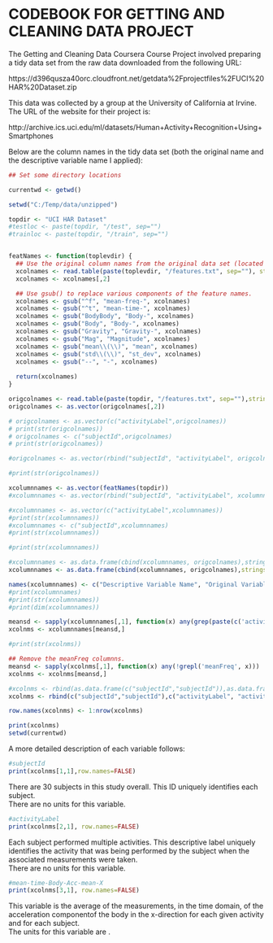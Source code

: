 CODEBOOK FOR GETTING AND CLEANING DATA PROJECT
========================================================

The Getting and Cleaning Data Coursera Course Project involved preparing a tidy data set from the raw data downloaded from the following URL:

https://d396qusza40orc.cloudfront.net/getdata%2Fprojectfiles%2FUCI%20HAR%20Dataset.zip

This data was collected by a group at the University of California at Irvine.  The URL of the website for their project is:

http://archive.ics.uci.edu/ml/datasets/Human+Activity+Recognition+Using+Smartphones


Below are the column names in the tidy data set (both the original name and the descriptive variable name I applied):

```r
## Set some directory locations

currentwd <- getwd()

setwd("C:/Temp/data/unzipped")

topdir <- "UCI HAR Dataset"
#testloc <- paste(topdir, "/test", sep="")
#trainloc <- paste(topdir, "/train", sep="")


featNames <- function(toplevdir) {
  ## Use the original column names from the original data set (located in the "features" file.
  xcolnames <- read.table(paste(toplevdir, "/features.txt", sep=""), stringsAsFactors=FALSE)
  xcolnames <- xcolnames[,2]

  ## Use gsub() to replace various components of the feature names.
  xcolnames <- gsub("^f", "mean-freq-", xcolnames)
  xcolnames <- gsub("^t", "mean-time-", xcolnames)
  xcolnames <- gsub("BodyBody", "Body-", xcolnames)
  xcolnames <- gsub("Body", "Body-", xcolnames)
  xcolnames <- gsub("Gravity", "Gravity-", xcolnames)
  xcolnames <- gsub("Mag", "Magnitude", xcolnames)
  xcolnames <- gsub("mean\\(\\)", "mean", xcolnames)
  xcolnames <- gsub("std\\(\\)", "st_dev", xcolnames)
  xcolnames <- gsub("--", "-", xcolnames)
  
  return(xcolnames)
}

origcolnames <- read.table(paste(topdir, "/features.txt", sep=""),stringsAsFactors=FALSE)
origcolnames <- as.vector(origcolnames[,2])

# origcolnames <- as.vector(c("activityLabel",origcolnames))
# print(str(origcolnames))
# origcolnames <- c("subjectId",origcolnames)
# print(str(origcolnames))

#origcolnames <- as.vector(rbind("subjectId", "activityLabel", origcolnames))

#print(str(origcolnames))

xcolumnnames <- as.vector(featNames(topdir))
#xcolumnnames <- as.vector(rbind("subjectId", "activityLabel", xcolumnnames))

#xcolumnnames <- as.vector(c("activityLabel",xcolumnnames))
#print(str(xcolumnnames))
#xcolumnnames <- c("subjectId",xcolumnnames)
#print(str(xcolumnnames))

#print(str(xcolumnnames))

#xcolumnnames <- as.data.frame(cbind(xcolumnnames, origcolnames),stringsAsFactors=FALSE)
xcolumnnames <- as.data.frame(cbind(xcolumnnames, origcolnames),stringsAsFactors=FALSE)

names(xcolumnnames) <- c("Descriptive Variable Name", "Original Variable Name")
#print(xcolumnnames)
#print(str(xcolumnnames))
#print(dim(xcolumnnames))

meansd <- sapply(xcolumnnames[,1], function(x) any(grep(paste(c('activityId','subjectId','-mean','st_dev'),collapse='|'), x)))
xcolnms <- xcolumnnames[meansd,]

#print(str(xcolnms))

## Remove the meanFreq columnns.
meansd <- sapply(xcolnms[,1], function(x) any(!grepl('meanFreq', x)))
xcolnms <- xcolnms[meansd,]

#xcolnms <- rbind(as.data.frame(c("subjectId","subjectId")),as.data.frame(c("activityLabel", "activityLabel")),xcolnms)
xcolnms <- rbind(c("subjectId","subjectId"),c("activityLabel", "activityLabel"),xcolnms)

row.names(xcolnms) <- 1:nrow(xcolnms)

print(xcolnms)
setwd(currentwd)
```


A more detailed description of each variable follows:

```r
#subjectId
print(xcolnms[1,1],row.names=FALSE)
```

There are 30 subjects in this study overall.  This ID uniquely identifies each subject.  
There are no units for this variable.

```r
#activityLabel
print(xcolnms[2,1], row.names=FALSE)
```

Each subject performed multiple activities.  This descriptive label uniquely identifies the activity that was being performed by the subject when the associated measurements were taken.  
There are no units for this variable.

```r
#mean-time-Body-Acc-mean-X
print(xcolnms[3,1], row.names=FALSE)
```

This variable is the average of the measurements, in the time domain, of the acceleration componentof the body in the x-direction for each given activity and for each subject.  
The units for this variable are .